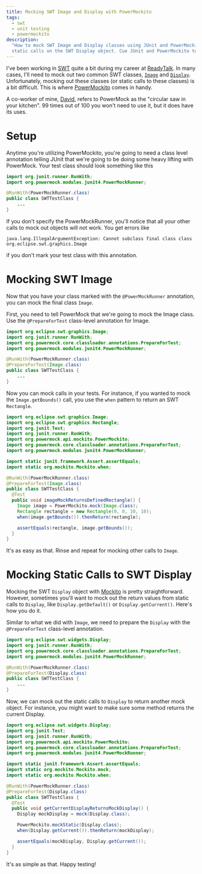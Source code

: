 ```yaml
---
title: Mocking SWT Image and Display with PowerMockito
tags:
  - swt
  - unit testing
  - powermockito
description:
  "How to mock SWT Image and Display classes using JUnit and PowerMockito. Sometimes you need to mock out SWT Images or
  static calls on the SWT Display object. Cue JUnit and PowerMockito to the rescue!"
---
```


I've been working in [SWT](http://www.eclipse.org/swt/) quite a bit during my career at
[ReadyTalk](http://www.readytalk.com). In many cases, I'll need to mock out two common SWT classes,
[`Image`](http://help.eclipse.org/helios/ntopic/org.eclipse.platform.doc.isv/reference/api/org/eclipse/swt/graphics/Image.html)
and
[`Display`](http://help.eclipse.org/helios/index.jsp?topic=%2Forg.eclipse.platform.doc.isv%2Freference%2Fapi%2Forg%2Feclipse%2Fswt%2Fwidgets%2FDisplay.html).
Unfortunately, mocking out these classes (or static calls to these classes) is a bit difficult. This is where
[PowerMockito](https://code.google.com/p/powermock/wiki/MockitoUsage13) comes in handy.

A co-worker of mine, [David](https://twitter.com/waterprinciple), refers to PowerMock as the "circular saw in your
kitchen". 99 times out of 100 you won't need to use it, but it does have its uses.

# Setup

Anytime you're utilizing PowerMockito, you're going to need a class level annotation telling JUnit that we're going to
be doing some heavy lifting with PowerMock. Your test class should look something like this

```java
import org.junit.runner.RunWith;
import org.powermock.modules.junit4.PowerMockRunner;

@RunWith(PowerMockRunner.class)
public class SWTTestClass {
	...
}
```

If you don't specify the PowerMockRunner, you'll notice that all your other calls to mock out objects will not work. You
get errors like

```console
java.lang.IllegalArgumentException: Cannot subclass final class class org.eclipse.swt.graphics.Image
```

if you don't mark your test class with this annotation.

# Mocking SWT Image

Now that you have your class marked with the `@PowerMockRunner` annotation, you can mock the final class `Image`.

First, you need to tell PowerMock that we're going to mock the Image class. Use the `@PrepareForTest` class-level
annotation for Image.

```java
import org.eclipse.swt.graphics.Image;
import org.junit.runner.RunWith;
import org.powermock.core.classloader.annotations.PrepareForTest;
import org.powermock.modules.junit4.PowerMockRunner;

@RunWith(PowerMockRunner.class)
@PrepareForTest(Image.class)
public class SWTTestClass {
	...
}
```

Now you can mock calls in your tests. For instance, if you wanted to mock the `Image.getBounds()` call, you use the
`when` pattern to return an SWT `Rectangle`.

```java
import org.eclipse.swt.graphics.Image;
import org.eclipse.swt.graphics.Rectangle;
import org.junit.Test;
import org.junit.runner.RunWith;
import org.powermock.api.mockito.PowerMockito;
import org.powermock.core.classloader.annotations.PrepareForTest;
import org.powermock.modules.junit4.PowerMockRunner;

import static junit.framework.Assert.assertEquals;
import static org.mockito.Mockito.when;

@RunWith(PowerMockRunner.class)
@PrepareForTest(Image.class)
public class SWTTestClass {
  @Test
  public void imageMockReturnsDefinedRectangle() {
	Image image = PowerMockito.mock(Image.class);
	Rectangle rectangle = new Rectangle(0, 0, 10, 10);
 	when(image.getBounds()).thenReturn(rectangle);

    assertEquals(rectangle, image.getBounds());
  }
}
```

It's as easy as that. Rinse and repeat for mocking other calls to `Image`.

# Mocking Static Calls to SWT Display

Mocking the SWT `Display` object with [Mockito](https://code.google.com/p/mockito/) is pretty straightforward. However,
sometimes you'll want to mock out the return values from static calls to `Display`, like `Display.getDefault()` or
`Display.getCurrent()`. Here's how you do it.

Similar to what we did with `Image`, we need to prepare the `Display` with the `@PrepareForTest` class-level annotation.

```java
import org.eclipse.swt.widgets.Display;
import org.junit.runner.RunWith;
import org.powermock.core.classloader.annotations.PrepareForTest;
import org.powermock.modules.junit4.PowerMockRunner;

@RunWith(PowerMockRunner.class)
@PrepareForTest(Display.class)
public class SWTTestClass {
	...
}
```

Now, we can mock out the static calls to `Display` to return another mock object. For instance, you might want to make
sure some method returns the current Display.

```java
import org.eclipse.swt.widgets.Display;
import org.junit.Test;
import org.junit.runner.RunWith;
import org.powermock.api.mockito.PowerMockito;
import org.powermock.core.classloader.annotations.PrepareForTest;
import org.powermock.modules.junit4.PowerMockRunner;

import static junit.framework.Assert.assertEquals;
import static org.mockito.Mockito.mock;
import static org.mockito.Mockito.when;

@RunWith(PowerMockRunner.class)
@PrepareForTest(Display.class)
public class SWTTestClass {
  @Test
  public void getCurrentDisplayReturnsMockDisplay() {
  	Display mockDisplay = mock(Display.class);

  	PowerMockito.mockStatic(Display.class);
   	when(Display.getCurrent()).thenReturn(mockDisplay);

   	assertEquals(mockDisplay, Display.getCurrent());
  }
}
```

It's as simple as that. Happy testing!
